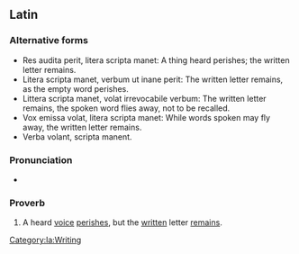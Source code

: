 ==Latin==

===Alternative forms===
* Res audita perit, litera scripta manet: A thing heard perishes; the written letter remains.
* Litera scripta manet, verbum ut inane perit: The written letter remains, as the empty word perishes.
* Littera scripta manet, volat irrevocabile verbum: The written letter remains, the spoken word flies away, not to be recalled.
* Vox emissa volat, litera scripta manet: While words spoken may fly away, the written letter remains.
* Verba volant, scripta manent.

===Pronunciation===
* {{la-IPA|vōx audīta perit lītera scrīpta manet|vul=yes}}

===Proverb===
{{la-phrase|head=[[vōx]] [[auditus|audīta]] [[pereo|perit]], [[lītera]] [[scriptus|scrīpta]] [[maneo|manet]]}}

# A heard [[voice]] [[perish]]es, but the [[written]] letter [[remain]]s.

[[Category:la:Writing]]